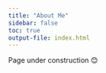 ```yaml
---
title: "About Me"
sidebar: false
toc: true
output-file: index.html
---
```


Page under construction 😊